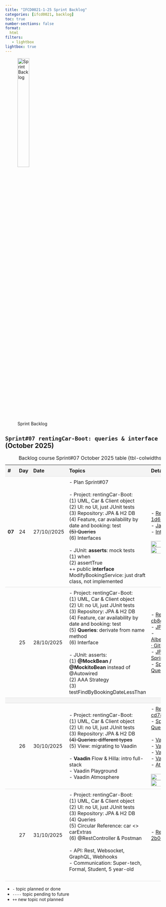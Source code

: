 ```yaml
---
title: "IFCD0021-1-25 Sprint Backlog"
categories: [ifcd0021, backlog]
toc: true
number-sections: false
format:
  html
filters:
   - lightbox
lightbox: true
---
```


<style>

.heatMap th { background:  #f4f4f4;}
tr:nth-child(3) {background-color: #f4f4f4;}

th, td {
  padding: 8px;
  text-align: left;
  border-bottom: 1px solid #ddd;
}

tr:hover {background-color:  #f4f4f4;}

</style>

![Sprint Backlog](/images/home/backlog.jpg){width="30%"}

<div class="heatMap">

::: {.column-page-right}

##  ``Sprint#07 rentingCar-Boot: queries & interface`` (October 2025)

| # | Day | Date | Topics |  Details Topics |
| -- | -- | -- | -- | -- |
| **07**  | 24 | 27/10//2025 |  - Plan Sprint#07 </br></br> - Project: rentingCar-Boot: <br> (1) UML, Car & Client object  <br> (2) UI: no UI, just JUnit tests <br>  (3) Repository: JPA & H2 DB </br> (4) Feature, car availability by date and booking: test</br> <s>(5) Queries </s></br> (6) Interfaces  </br>  </br>  - JUnit: **asserts**: mock tests </br> (1)  when </br> (2) assertTrue  </br> ++ public **interface** ModifyBookingService: just draft class, not implemented    |   - [Repo rentingCar-Boot: 1d69fc4](https://github.com/AlbertProfe/rentingCarTest/tree/1d69fc4b23c0e940c667d59febececb884685720){.external target='_blank'} </br> - [Java Interface](https://albertprofe.dev/javase/se-concepts-interface.html){.external target='_blank'} </br> - [Interface example](https://albertprofe.dev/javase/selab0-4.html){.external target='_blank'}</br></br>  ![](/images/javase/OOP_UMLSuperclass.png){.lightbox width=80% fig-align="center"} </br> ![](/images/javase/Interface.jpg){.lightbox width=80% fig-align="center"}|
|  | 25 | 28/10/2025 |  - Project: rentingCar-Boot: <br> (1) UML, Car & Client object  <br> (2) UI: no UI, just JUnit tests <br>  (3) Repository: JPA & H2 DB </br> (4) Feature, car availability by date and booking: test</br> (5) **Queries**: derivate from name method </br> (6) Interface </br>  </br>  - JUnit: asserts: </br>(1) **@MockBean / @MockitoBean** instead of @Autowired</br> (2) AAA Strategy </br>(3) testFindByBookingDateLessThan </br>   |    - [Repo rentingCar-Boot: cb8dd61e6](https://github.com/AlbertProfe/rentingCarTest/tree/cb8dd61e649d656b1f7f4a72f0fb6b43e872853e){.external target='_blank'} </br> - [JPA: relationships](/springboot/boot-concepts-jpa-3.qmd){.external target='_blank'} </br> - [AlbertProfe/rentingCarTest · GitHub](https://github.com/AlbertProfe/rentingCarTest/blob/master/docs/masterdocappends/BookingRepository_Queries.md) </br> - [JPA Query Methods :: Spring Data JPA](https://docs.spring.io/spring-data/jpa/reference/jpa/query-methods.html#jpa.query-methods.query-creation) </br> - [Spring Boot: JPA Queries – albertprofe wiki](https://albertprofe.dev/springboot/boot-concepts-jpa-4.html) </br>  |
|   |
|   | 26 | 30/10/2025 | - Project: rentingCar-Boot: <br> (1) UML, Car & Client object  <br> (2) UI: no UI, just JUnit tests <br>  (3) Repository: JPA & H2 DB </br> <s>(4) Queries: different types  </s></br>  (5) View: migrating to Vaadin  </br> </br>  - **Vaadin** Flow & Hilla: intro full-stack </br> - Vaadin Playground  </br>  - Vaadin Atmosphere |  - [Repo rentingCar-Boot: cd78a53](https://github.com/AlbertProfe/rentingCarTest/tree/cd78a5369f8d5861804ccda63e641910e44fec7f){.external target='_blank'} </br>  - [Spring Boot: JPA Queries – albertprofe wiki](https://albertprofe.dev/springboot/boot-concepts-jpa-4.html) </br> </br>  - [Vaadin](https://vaadin.com/){.external target='_blank'}</br> - [Vaadin playground](https://start.vaadin.com/app/p){.external target='_blank'} </br>- [Vaadin Flow](/springboot/boot-concepts-vaadin-flow.qmd){.external target='_blank'} </br> - [Vaadin Hilla](/springboot/boot-concepts-vaadin-hilla.qmd){.external target='_blank'} </br> - [Atmosphere](https://github.com/Atmosphere/atmosphere){.external target='_blank'} </br> </br> ![](/images/ifcd0021-1-25/boot-vaadin.jpg){.lightbox width=80% fig-align="center"} </br> ![](/images/ifcd0021-1-25/boot-view.jpg){.lightbox width=80% fig-align="center"}|
|   | 27 | 31/10/2025 | - Project: rentingCar-Boot: <br> (1) UML, Car & Client object  <br> (2) UI: no UI, just JUnit tests <br>  (3) Repository: JPA & H2 DB </br> (4) Queries </br> (5) Circular Reference: car <> carExtras </br>   (6) @RestController & Postman </br></br> - API: Rest, Websocket, GraphQL, Webhooks   </br> - Communication: Super-tech, Formal, Student, 5 year-old  </br></br>  |   - [Repo rentingCar-Boot: 2b0ccd6](https://github.com/AlbertProfe/rentingCarTest/tree/2b0ccd6c2bc809820866b235a93e6323bdd9d505){.external target='_blank'} </br>    |
: Backlog course Sprint#07 October 2025 table {tbl-colwidths="[2,2,2,60,34]"}
:::

</div>

::: {.callout-note}
- `-` topic planned or done
- `----` topic pending to future
- `++` new topic not planned
:::


